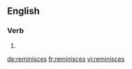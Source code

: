 ==English==

===Verb===
{{head|en}}

# {{en-third-person singular of|reminisce}}

[[de:reminisces]]
[[fr:reminisces]]
[[vi:reminisces]]